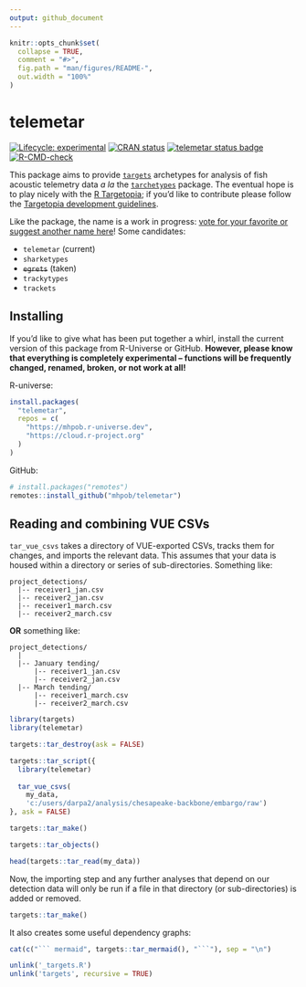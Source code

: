 ```yaml
---
output: github_document
---
```


<!-- README.md is generated from README.Rmd. Please edit that file -->

```r
knitr::opts_chunk$set(
  collapse = TRUE,
  comment = "#>",
  fig.path = "man/figures/README-",
  out.width = "100%"
)
```

# telemetar

<!-- badges: start -->
[![Lifecycle: experimental](https://img.shields.io/badge/lifecycle-experimental-orange.svg)](https://lifecycle.r-lib.org/articles/stages.html#experimental)
[![CRAN status](https://www.r-pkg.org/badges/version/telemetar)](https://CRAN.R-project.org/package=telemetar)
[![telemetar status badge](https://mhpob.r-universe.dev/badges/telemetar)](https://mhpob.r-universe.dev/telemetar)
[![R-CMD-check](https://github.com/mhpob/telemetar/actions/workflows/R-CMD-check.yaml/badge.svg)](https://github.com/mhpob/telemetar/actions/workflows/R-CMD-check.yaml)
<!-- badges: end -->

This package aims to provide [`targets`](https://docs.ropensci.org/targets/) archetypes for analysis of fish acoustic telemetry data *a la* the [`tarchetypes`](https://docs.ropensci.org/tarchetypes/) package. The eventual hope is to play nicely with the [R Targetopia](https://wlandau.github.io/targetopia/); if you'd like to contribute please follow the [Targetopia development guidelines](https://wlandau.github.io/targetopia/contributing.html).

Like the package, the name is a work in progress: [vote for your favorite or suggest another name here](https://github.com/mhpob/telemetar/discussions/2)! Some candidates:

-   `telemetar` (current)
-   `sharketypes`
-   ~~`egrets`~~ (taken)
-   `trackytypes`
-   `trackets`

## Installing
If you'd like to give what has been put together a whirl, install the current version of this package from R-Universe or GitHub. **However, please know that everything is completely experimental -- functions will be frequently changed, renamed, broken, or not work at all!**

R-universe:
```r
install.packages(
  "telemetar",
  repos = c(
    "https://mhpob.r-universe.dev",
    "https://cloud.r-project.org"
  )
)
```

GitHub:
```r
# install.packages("remotes")
remotes::install_github("mhpob/telemetar")
```

## Reading and combining VUE CSVs
`tar_vue_csvs` takes a directory of VUE-exported CSVs, tracks them for changes, and imports the relevant data. This assumes that your data is housed within a directory or series of sub-directories. Something like:

```
project_detections/
  |-- receiver1_jan.csv
  |-- receiver2_jan.csv
  |-- receiver1_march.csv
  |-- receiver2_march.csv
```

**OR** something like:

```
project_detections/
  |
  |-- January tending/
      |-- receiver1_jan.csv
      |-- receiver2_jan.csv
  |-- March tending/
      |-- receiver1_march.csv
      |-- receiver2_march.csv
```

```r
library(targets)
library(telemetar)
```


```r
targets::tar_destroy(ask = FALSE)
```


```r
targets::tar_script({
  library(telemetar)
  
  tar_vue_csvs(
    my_data,
    'c:/users/darpa2/analysis/chesapeake-backbone/embargo/raw')
}, ask = FALSE)

targets::tar_make()
```

```r
targets::tar_objects()

head(targets::tar_read(my_data))
```

Now, the importing step and any further analyses that depend on our detection data will only be run if a file in that directory (or sub-directories) is added or removed.

```r
targets::tar_make()
```

It also creates some useful dependency graphs:

```r
cat(c("``` mermaid", targets::tar_mermaid(), "```"), sep = "\n")
```

```r
unlink('_targets.R')
unlink('targets', recursive = TRUE)
```

